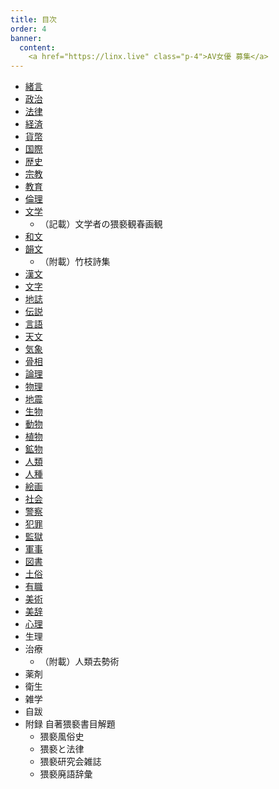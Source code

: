 ```yaml
---
title: 目次
order: 4
banner:
  content: 
    <a href="https://linx.live" class="p-4">AV女優 募集</a>
---
```


* [緒言](/main/00-intro/)
* [政治](/main/01-politics/)
* [法律](/main/02-law/)
* [経済](/main/03-economics/)
* [貨幣](/main/04-currency/)
* [国際](/main/05-international/)
* [歴史](/main/06-history/)
* [宗教](/main/07-religion/)
* [教育](/main/08-education/)
* [倫理](/main/09-ethics/)
* [文学](/main/10-literature/)
  * （記載）文学者の猥褻観春画観
* [和文](/main/11-japanese-literature/)
* [韻文](/main/12-verse/)
  * （附載）竹枝詩集
* [漢文](/main/13-chinese-literature/)
* [文字](/main/14-character/)
* [地誌](/main/15-regional-geography/)
* [伝説](/main/16-legend/)
* [言語](/main/17-language/)
* [天文](/main/18-astro/)
* [気象](/main/19-weather/)
* [骨相](/main/20-phrenology/)
* [論理](/main/21-logics/)
* [物理](/main/22-physics/)
* [地震](/main/23-earthquake/)
* [生物](/main/24-biology/)
* [動物](/main/25-animal/)
* [植物](/main/26-plant/)
* [鉱物](/main/27-mineral/)
* [人類](/main/28-humanity/)
* [人種](/main/29-race/)
* [絵画](/main/30-painting/)
* [社会](/main/31-society/)
* [警察](/main/32-police/)
* [犯罪](/main/33-crime/)
* [監獄](/main/34-prison/)
* [軍事](/main/35-military/)
* [図書](/main/36-books/)
* [土俗](/main/37-folk-customs/)
* [有職](/main/38-yusoku-kojitsu/)
* [美術](/main/39-art/)
* [美辞](/main/40-rhetoric/)
* [心理](/main/41-psychology/)
* 生理
* 治療
  * （附載）人類去勢術
* 薬剤
* 衛生
* 雑学
* 自跋
* 附録 自著猥褻書目解題 
  * 猥褻風俗史
  * 猥褻と法律
  * 猥褻研究会雑誌
  * 猥褻廃語辞彙
